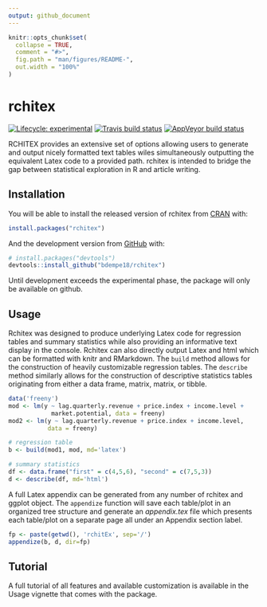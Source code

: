 ```yaml
---
output: github_document
---
```


<!-- README.md is generated from README.Rmd. Please edit that file -->

```r
knitr::opts_chunk$set(
  collapse = TRUE,
  comment = "#>",
  fig.path = "man/figures/README-",
  out.width = "100%"
)
```
# rchitex

<!-- badges: start -->
[![Lifecycle: experimental](https://img.shields.io/badge/lifecycle-experimental-orange.svg)](https://www.tidyverse.org/lifecycle/#experimental)
[![Travis build status](https://travis-ci.org/bdempe18/rchitex.svg?branch=master)](https://travis-ci.org/bdempe18/rchitex)
[![AppVeyor build status](https://ci.appveyor.com/api/projects/status/github/bdempe18/rchitex?branch=master&svg=true)](https://ci.appveyor.com/project/bdempe18/rchitex)
<!-- badges: end -->


RCHITEX provides an extensive set of options allowing users to generate and output nicely formatted text tables wiles simultaneously outputting the equivalent Latex code to a provided path. rchitex is intended to bridge the gap between statistical exploration in R and article writing.


## Installation

You will be able to install the released version of rchitex from [CRAN](https://CRAN.R-project.org) with:

``` r
install.packages("rchitex")
```

And the development version from [GitHub](https://github.com/) with:

``` r
# install.packages("devtools")
devtools::install_github("bdempe18/rchitex")
```

Until development exceeds the experimental phase, the package will only be available on github.

## Usage  

Rchitex was designed to produce underlying Latex code for regression tables and summary statistics while also providing an informative text display in the console. Rchitex can also directly output Latex and html which can be formatted with knitr and RMarkdown. The `build` method allows for the construction of heavily customizable regression tables. The `describe` method similarly allows for the construction of descriptive statistics tables originating from either a data frame, matrix, matrix, or tibble. 

```r
data('freeny')
mod <- lm(y ~ lag.quarterly.revenue + price.index + income.level + 
            market.potential, data = freeny)
mod2 <- lm(y ~ lag.quarterly.revenue + price.index + income.level, 
           data = freeny)

# regression table
b <- build(mod1, mod, md='latex')

# summary statistics
df <- data.frame("first" = c(4,5,6), "second" = c(7,5,3))
d <- describe(df, md='html')
```

A full Latex appendix can be generated from any number of rchitex and ggplot object. The `appendize` function will save each table/plot in an organized tree structure and generate an *appendix.tex* file which presents each table/plot on a separate page all under an Appendix section label. 

```r
fp <- paste(getwd(), 'rchitEx', sep='/')
appendize(b, d, dir=fp)
```

## Tutorial

A full tutorial of all features and available customization is available in the Usage vignette that comes with the package.
